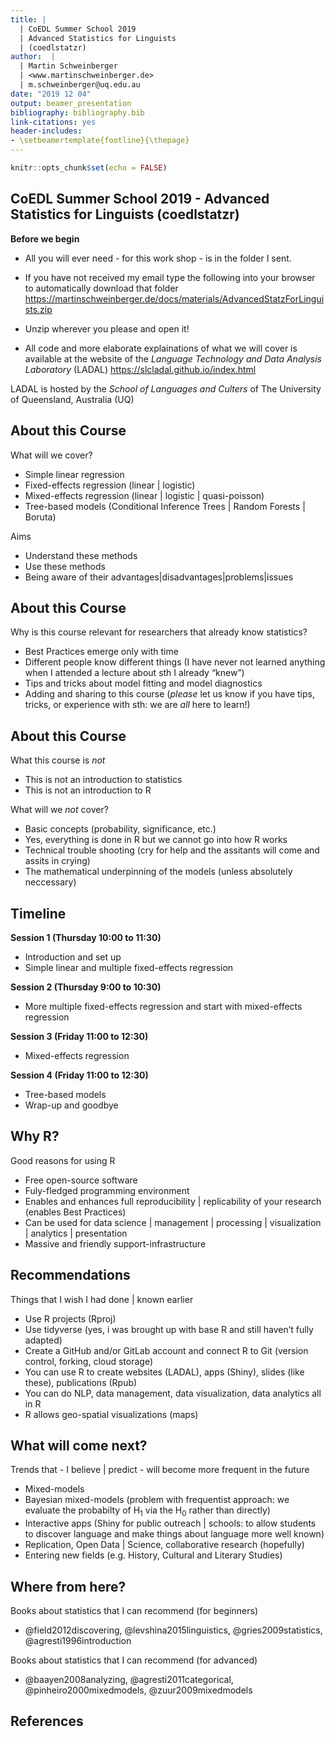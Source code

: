 ```yaml
---
title: |
  | CoEDL Summer School 2019 
  | Advanced Statistics for Linguists 
  | (coedlstatzr)
author:  | 
  | Martin Schweinberger 
  | <www.martinschweinberger.de>
  | m.schweinberger@uq.edu.au
date: "2019 12 04"
output: beamer_presentation
bibliography: bibliography.bib
link-citations: yes
header-includes:
- \setbeamertemplate{footline}{\thepage}
---
```


```r
knitr::opts_chunk$set(echo = FALSE)
```

## CoEDL Summer School 2019 - Advanced Statistics for Linguists (coedlstatzr)

**Before we begin**

- All you will ever need - for this work shop - is in the folder I sent.

- If you have not received my email type the following into your browser to automatically download that folder <https://martinschweinberger.de/docs/materials/AdvancedStatzForLinguists.zip>

- Unzip wherever you please and open it!

- All code and more elaborate explainations of what we will cover is available at the website of the *Language Technology and Data Analysis Laboratory* (LADAL)   <https://slcladal.github.io/index.html>

LADAL is hosted by the *School of Languages and Culters* of The University of Queensland, Australia (UQ)

## About this Course

What will we cover?

- Simple linear regression
- Fixed-effects regression (linear | logistic)
- Mixed-effects regression (linear | logistic | quasi-poisson)
- Tree-based models (Conditional Inference Trees | Random Forests | Boruta)

Aims

- Understand these methods
- Use these methods
- Being aware of their advantages|disadvantages|problems|issues

## About this Course

Why is this course relevant for researchers that already know statistics?

- Best Practices emerge only with time
- Different people know different things (I have never not learned anything when I attended a lecture about sth I already "knew")
- Tips and tricks about model fitting and model diagnostics
- Adding and sharing to this course (*please* let us know if you have tips, tricks, or experience with sth: we are *all* here to learn!)

## About this Course

What this course is *not*

- This is not an introduction to statistics 
- This is not an introduction to R

What will we *not* cover?

- Basic concepts (probability, significance, etc.) 
- Yes, everything is done in R but we cannot go into how R works
- Technical trouble shooting (cry for help and the assitants will come and assits in crying)
- The mathematical underpinning of the models (unless absolutely neccessary)


## Timeline

**Session 1 (Thursday 10:00 to 11:30)**

- Introduction and set up
- Simple linear and multiple fixed-effects regression

**Session 2 (Thursday 9:00 to 10:30)**

- More multiple fixed-effects regression and start with mixed-effects regression

**Session 3 (Friday 11:00 to 12:30)**

- Mixed-effects regression

**Session 4 (Friday 11:00 to 12:30)**

- Tree-based models
- Wrap-up and goodbye

## Why R?

Good reasons for using R

- Free open-source software
- Fuly-fledged programming environment
- Enables and enhances full reproducibility | replicability of your research (enables Best Practices)
- Can be used for data science | management | processing | visualization | analytics | presentation
- Massive and friendly support-infrastructure 

## Recommendations

Things that I wish I had done | known earlier

- Use R projects (Rproj)
- Use tidyverse (yes, i was brought up with base R and still haven't fully adapted)
- Create a GitHub and/or GitLab account and connect R to Git (version control, forking, cloud storage)
- You can use R to create websites (LADAL), apps (Shiny), slides (like these), publications (Rpub)
- You can do NLP, data management, data visualization, data analytics all in R
- R allows geo-spatial visualizations (maps)

## What will come next?

Trends that - I believe | predict - will become more frequent in the future

- Mixed-models
- Bayesian mixed-models (problem with frequentist approach: we evaluate the probabilty of H~1~ via the H~0~ rather than directly)
- Interactive apps (Shiny for public outreach | schools: to allow students to discover language and make things about language more well known)
- Replication, Open Data | Science, collaborative research (hopefully)
- Entering new fields (e.g. History, Cultural and Literary Studies)

## Where from here?

Books about statistics that I can recommend (for beginners)

- @field2012discovering, @levshina2015linguistics, @gries2009statistics, @agresti1996introduction

Books about statistics that I can recommend (for advanced)

- @baayen2008analyzing, @agresti2011categorical, @pinheiro2000mixedmodels, @zuur2009mixedmodels


## References
